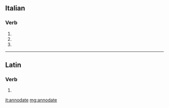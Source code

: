 ==Italian==

===Verb===
{{head|it|verb form|cat2=past participle forms}}

# {{inflection of|annodare||2|p|pres|indc|lang=it}}
# {{inflection of|annodare||2|p|impr|lang=it}}
# {{feminine plural of|annodato|lang=it}}

----

==Latin==

===Verb===
{{la-verb-form|annōdāte}}

# {{inflection of|annōdō||1|p|pres|actv|impr|lang=la}}

[[it:annodate]]
[[mg:annodate]]